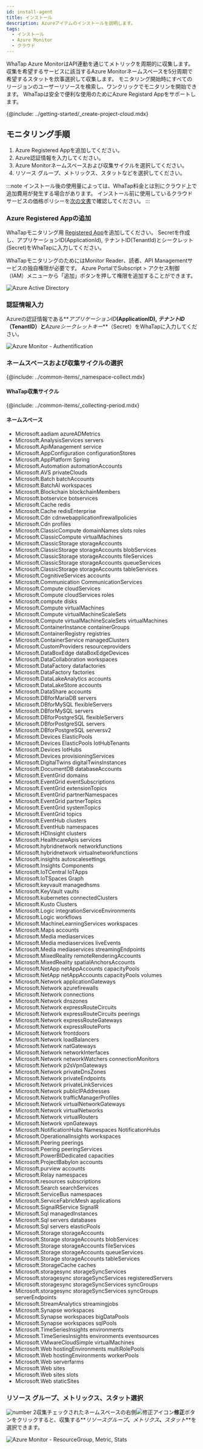 ```yaml
---
id: install-agent
title: インストール
description: Azureアイテムのインストールを説明します。
tags:
  - インストール
  - Azure Monitor
  - クラウド
---
```



WhaTap Azure MonitorはAPI連動を通じてメトリックを周期的に収集します。 収集を希望するサービスに該当するAzure Monitorネームスペースを5分周期で希望するスタットを炊事選択して収集します。 モニタリング開始時にすべてのリージョンのユーザーリソースを検索し、ワンクリックでモニタリンを開始できます。 WhaTapは安全で便利な使用のためにAzure Registard Appをサポートします。

{@include: ../getting-started/_create-project-cloud.mdx}  

## モニタリング手順

<!-- 
1. 사용자 와탭 콘솔에서 인티그레이션 프로젝트를 Azure Monitor 사용 상태로 생성하세요. 
-->

1.  Azure Registered Appを追加してください。
2.  Azure認証情報を入力してください。
3.  Azure Monitorネームスペースおよび収集サイクルを選択してください。
4.  リソース グループ、メトリックス、スタットなどを選択してください。

:::note
インストール後の使用量によっては、WhaTap料金とは別にクラウド上で追加費用が発生する場合があります。 インストール前に使用しているクラウドサービスの価格ポリシーを[次の文書](https://azure.microsoft.com/ko-kr/pricing/details/monitor/)で確認してください。
:::

### Azure Registered Appの追加

<!--  
와탭 모니터링용 [Registered App](https://portal.azure.com/#view/Microsoft_AAD_IAM/ActiveDirectoryMenuBlade/~/RegisteredApps)을 추가할 수 있습니다. Secret을 생성하고 Application ID, Tenant Id 와 Secret을 와탭에 입력하세요.
 
Monitoring Reader 역할(Role)을 지정하고 설치하기 버튼을 선택해 다음 세 가지 접속 정보를 입력하세요. 

-->

WhaTapモニタリング用 [Registered App](https://portal.azure.com/#view/Microsoft_AAD_IAM/ActiveDirectoryMenuBlade/~/RegisteredApps)を追加してください。 Secretを作成し、アプリケーションID(ApplicationId), テナントID(TenantId)とシークレット(Secret)をWhaTapに入力してください。 

WhaTapモニタリングのためにはMonitor Reader、読者、API Managementサービスの独自権限が必要です。 Azure PortalでSubscript > アクセス制御（IAM）メニューから「追加」ボタンを押して権限を追加することができます。

![Azure Active Directory](https://img.whatap.io/media/images/registeredapps.png)

### 認証情報入力

Azureの認証情報である**_アプリケーションID_**(ApplicationID), **_テナントID_**（TenantID）と**_Azureシークレットキー_**（Secret）をWhaTapに入力してください。

![Azure Monitor - Authentification](https://img.whatap.io/media/images/whatap_azure_auth_dialog.png)

### ネームスペースおよび収集サイクルの選択

{@include: ../common-items/_namespace-collect.mdx}  

#### WhaTap収集サイクル

{@include: ../common-items/_collecting-period.mdx} 

#### ネームスペース

-   Microsoft.aadiam azureADMetrics
-   Microsoft.AnalysisServices servers
-   Microsoft.ApiManagement service
-   Microsoft.AppConfiguration configurationStores
-   Microsoft.AppPlatform Spring
-   Microsoft.Automation automationAccounts
-   Microsoft.AVS privateClouds
-   Microsoft.Batch batchAccounts
-   Microsoft.BatchAI workspaces
-   Microsoft.Blockchain blockchainMembers
-   Microsoft.botservice botservices
-   Microsoft.Cache redis
-   Microsoft.Cache redisEnterprise
-   Microsoft.Cdn cdnwebapplicationfirewallpolicies
-   Microsoft.Cdn profiles
-   Microsoft.ClassicCompute domainNames slots roles
-   Microsoft.ClassicCompute virtualMachines
-   Microsoft.ClassicStorage storageAccounts
-   Microsoft.ClassicStorage storageAccounts blobServices
-   Microsoft.ClassicStorage storageAccounts fileServices
-   Microsoft.ClassicStorage storageAccounts queueServices
-   Microsoft.ClassicStorage storageAccounts tableServices
-   Microsoft.CognitiveServices accounts
-   Microsoft.Communication CommunicationServices
-   Microsoft.Compute cloudServices
-   Microsoft.Compute cloudServices roles
-   Microsoft.compute disks
-   Microsoft.Compute virtualMachines
-   Microsoft.Compute virtualMachineScaleSets
-   Microsoft.Compute virtualMachineScaleSets virtualMachines
-   Microsoft.ContainerInstance containerGroups
-   Microsoft.ContainerRegistry registries
-   Microsoft.ContainerService managedClusters
-   Microsoft.CustomProviders resourceproviders
-   Microsoft.DataBoxEdge dataBoxEdgeDevices
-   Microsoft.DataCollaboration workspaces
-   Microsoft.DataFactory datafactories
-   Microsoft.DataFactory factories
-   Microsoft.DataLakeAnalytics accounts
-   Microsoft.DataLakeStore accounts
-   Microsoft.DataShare accounts
-   Microsoft.DBforMariaDB servers
-   Microsoft.DBforMySQL flexibleServers
-   Microsoft.DBforMySQL servers
-   Microsoft.DBforPostgreSQL flexibleServers
-   Microsoft.DBforPostgreSQL servers
-   Microsoft.DBforPostgreSQL serversv2
-   Microsoft.Devices ElasticPools
-   Microsoft.Devices ElasticPools IotHubTenants
-   Microsoft.Devices IotHubs
-   Microsoft.Devices provisioningServices
-   Microsoft.DigitalTwins digitalTwinsInstances
-   Microsoft.DocumentDB databaseAccounts
-   Microsoft.EventGrid domains
-   Microsoft.EventGrid eventSubscriptions
-   Microsoft.EventGrid extensionTopics
-   Microsoft.EventGrid partnerNamespaces
-   Microsoft.EventGrid partnerTopics
-   Microsoft.EventGrid systemTopics
-   Microsoft.EventGrid topics
-   Microsoft.EventHub clusters
-   Microsoft.EventHub namespaces
-   Microsoft.HDInsight clusters
-   Microsoft.HealthcareApis services
-   Microsoft.hybridnetwork networkfunctions
-   Microsoft.hybridnetwork virtualnetworkfunctions
-   Microsoft.insights autoscalesettings
-   Microsoft.Insights Components
-   Microsoft.IoTCentral IoTApps
-   Microsoft.IoTSpaces Graph
-   Microsoft.keyvault managedhsms
-   Microsoft.KeyVault vaults
-   Microsoft.kubernetes connectedClusters
-   Microsoft.Kusto Clusters
-   Microsoft.Logic integrationServiceEnvironments
-   Microsoft.Logic workflows
-   Microsoft.MachineLearningServices workspaces
-   Microsoft.Maps accounts
-   Microsoft.Media mediaservices
-   Microsoft.Media mediaservices liveEvents
-   Microsoft.Media mediaservices streamingEndpoints
-   Microsoft.MixedReality remoteRenderingAccounts
-   Microsoft.MixedReality spatialAnchorsAccounts
-   Microsoft.NetApp netAppAccounts capacityPools
-   Microsoft.NetApp netAppAccounts capacityPools volumes
-   Microsoft.Network applicationGateways
-   Microsoft.Network azurefirewalls
-   Microsoft.Network connections
-   Microsoft.Network dnszones
-   Microsoft.Network expressRouteCircuits
-   Microsoft.Network expressRouteCircuits peerings
-   Microsoft.Network expressRouteGateways
-   Microsoft.Network expressRoutePorts
-   Microsoft.Network frontdoors
-   Microsoft.Network loadBalancers
-   Microsoft.Network natGateways
-   Microsoft.Network networkInterfaces
-   Microsoft.Network networkWatchers connectionMonitors
-   Microsoft.Network p2sVpnGateways
-   Microsoft.Network privateDnsZones
-   Microsoft.Network privateEndpoints
-   Microsoft.Network privateLinkServices
-   Microsoft.Network publicIPAddresses
-   Microsoft.Network trafficManagerProfiles
-   Microsoft.Network virtualNetworkGateways
-   Microsoft.Network virtualNetworks
-   Microsoft.Network virtualRouters
-   Microsoft.Network vpnGateways
-   Microsoft.NotificationHubs Namespaces NotificationHubs
-   Microsoft.OperationalInsights workspaces
-   Microsoft.Peering peerings
-   Microsoft.Peering peeringServices
-   Microsoft.PowerBIDedicated capacities
-   Microsoft.ProjectBabylon accounts
-   Microsoft.purview accounts
-   Microsoft.Relay namespaces
-   Microsoft.resources subscriptions
-   Microsoft.Search searchServices
-   Microsoft.ServiceBus namespaces
-   Microsoft.ServiceFabricMesh applications
-   Microsoft.SignalRService SignalR
-   Microsoft.Sql managedInstances
-   Microsoft.Sql servers databases
-   Microsoft.Sql servers elasticPools
-   Microsoft.Storage storageAccounts
-   Microsoft.Storage storageAccounts blobServices
-   Microsoft.Storage storageAccounts fileServices
-   Microsoft.Storage storageAccounts queueServices
-   Microsoft.Storage storageAccounts tableServices
-   Microsoft.StorageCache caches
-   Microsoft.storagesync storageSyncServices
-   Microsoft.storagesync storageSyncServices registeredServers
-   Microsoft.storagesync storageSyncServices syncGroups
-   Microsoft.storagesync storageSyncServices syncGroups serverEndpoints
-   Microsoft.StreamAnalytics streamingjobs
-   Microsoft.Synapse workspaces
-   Microsoft.Synapse workspaces bigDataPools
-   Microsoft.Synapse workspaces sqlPools
-   Microsoft.TimeSeriesInsights environments
-   Microsoft.TimeSeriesInsights environments eventsources
-   Microsoft.VMwareCloudSimple virtualMachines
-   Microsoft.Web hostingEnvironments multiRolePools
-   Microsoft.Web hostingEnvironments workerPools
-   Microsoft.Web serverfarms
-   Microsoft.Web sites
-   Microsoft.Web sites slots
-   Microsoft.Web staticSites

### リソース グループ、メトリックス、スタット選択

![number 2](/img/number-02.png)収集チェックされたネームスペースの右側![修正アイコン](/img/ico-edit.svg)**修正**ボタンをクリックすると、収集する**_リソースグループ_**、**_メトリクス_**、**_スタット_**を選択できます。

![Azure Monitor - ResourceGroup, Metric, Stats](https://img.whatap.io/media/images/whatap_azure_resourcegroup_dialog.png) 
